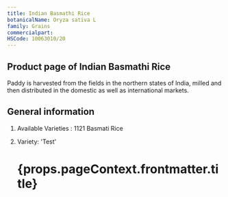 ```yaml
---
title: Indian Basmathi Rice
botanicalName: Oryza sativa L
family: Grains
commercialpart:
HSCode: 10063010/20
---
```


## Product page of Indian Basmathi Rice

Paddy is harvested from the fields in the northern states of India, milled and then distributed in the domestic as well as international markets.

## General information

1. Available Varieties : 1121 Basmati Rice
2. Variety: 'Test'

   <h1>{props.pageContext.frontmatter.title}</h1>
